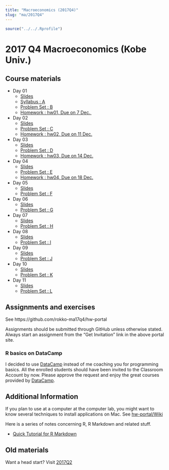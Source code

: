 ```yaml
---
title: "Macroeconomics (2017Q4)"
slug: "ma/2017Q4"
---
```


```r
source("../../.Rprofile")
```

# 2017 Q4 Macroeconomics (Kobe Univ.)


## Course materials

- Day 01
    - [Slides](https://rawgit.com/rokko-ma17q4/material/master/day01/day01.html)
    - [Syllabus : A](https://cdn.rawgit.com/rokko-ma17q4/material/4de4b3c9/handouts/ma17q4-A.pdf)
    - [Problem Set : B](https://cdn.rawgit.com/rokko-ma17q4/material/4de4b3c9/handouts/ma17q4-B.pdf)
    - [Homework : hw01, Due on 7 Dec. ](https://rawgit.com/rokko-ma17q4/hw-portal)
- Day 02
    - [Slides](https://rawgit.com/rokko-ma17q4/material/master/day02/day02.html)
    - [Problem Set : C](https://cdn.rawgit.com/rokko-ma17q4/material/892d2989/handouts/ma17q4-C.pdf)
    - [Homework : hw02, Due on 11 Dec.](https://rawgit.com/rokko-ma17q4/hw-portal)
- Day 03
    - [Slides](https://rawgit.com/rokko-ma17q4/material/master/day03/day03.html)
    - [Problem Set : D](https://cdn.rawgit.com/rokko-ma17q4/material/6b31842f/handouts/ma17q4-D.pdf)
    - [Homework : hw03, Due on 14 Dec.](https://rawgit.com/rokko-ma17q4/hw-portal)
- Day 04
    - [Slides](https://rawgit.com/rokko-ma17q4/material/master/day04/day04.html)
    - [Problem Set : E](https://rawgit.com/rokko-ma17q4/material/master/handouts/ma17q4-E.pdf)
    - [Homework : hw04, Due on 18 Dec.](https://rawgit.com/rokko-ma17q4/hw-portal)
- Day 05
    - [Slides](https://rawgit.com/rokko-ma17q4/material/master/day05/day05.html)
    - [Problem Set : F](https://rawgit.com/rokko-ma17q4/material/master/handouts/ma17q4-F.pdf)
- Day 06
    - [Slides](https://rawgit.com/rokko-ma17q4/material/master/day06/day06.html)
    - [Problem Set : G](https://rawgit.com/rokko-ma17q4/material/master/handouts/ma17q4-G.pdf)
- Day 07
    - [Slides](https://rawgit.com/rokko-ma17q4/material/master/day07/day07.html)
    - [Problem Set : H](https://rawgit.com/rokko-ma17q4/material/master/handouts/ma17q4-H.pdf)
- Day 08
    - [Slides](https://rawgit.com/rokko-ma17q4/material/master/day08/day08.html)
    - [Problem Set : I](https://rawgit.com/rokko-ma17q4/material/master/handouts/ma17q4-I.pdf)
- Day 09
    - [Slides](https://rawgit.com/rokko-ma17q4/material/master/day09/day09.html)
    - [Problem Set : J](https://rawgit.com/rokko-ma17q4/material/master/handouts/ma17q4-J.pdf)
- Day 10
    - [Slides](https://rawgit.com/rokko-ma17q4/material/master/day10/day10.html)
    - [Problem Set : K](https://rawgit.com/rokko-ma17q4/material/master/handouts/ma17q4-K.pdf)
- Day 11
    - [Slides](https://rawgit.com/rokko-ma17q4/material/master/day11/day11.html)
    - [Problem Set : L](https://rawgit.com/rokko-ma17q4/material/master/handouts/ma17q4-L.pdf)


## Assignments and exercises

See https://github.com/rokko-ma17q4/hw-portal

Assignments should be submitted through GitHub unless otherwise stated.
Always start an assignment from the "Get Invitation" link in the above portal site.

### R basics on DataCamp

I decided to use [DataCamp](datacamp.com) instead of me coaching you for programming basics. All the enrolled students should have been invited to the Classroom Account by now. Please approve the request and enjoy the great courses provided by [DataCamp](datacamp.com). 

## Additional Information

If you plan to use at a computer at the computer lab, you might want to 
know several techniques to install applications on Mac. See [hw-portal/Wiki](https://github.com/rokko-ma17q2/hw-portal/wiki)


Here is a series of notes concerning R, R Markdown and related stuff.

* [Quick Tutorial for R Markdown](https://cdn.rawgit.com/kenjisato/tips/2e4d7a9d/rmarkdown-basic/basic.html)


## Old materials

Want a head start? Visit [2017Q2](`r bd_relref("ma17q2.en.html")`)